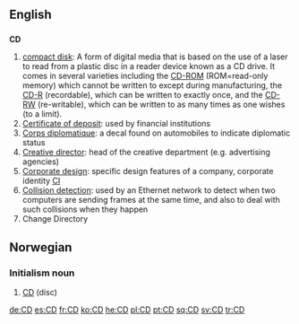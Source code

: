 ==English==

==={{Initialism}}===
'''CD'''
# [[compact disk]]: A form of digital media that is based on the use of a laser to read from a plastic disc in a reader device known as a CD drive.  It comes in several varieties including the [[CD-ROM]] (ROM=read-only memory) which cannot be written to except during manufacturing, the [[CD-R]] (recordable), which can be written to exactly once, and the [[CD-RW]] (re-writable), which can be written to as many times as one wishes (to a limit).
# [[Certificate of deposit]]: used by financial institutions
# [[Corps diplomatique]]: a decal found on automobiles to indicate diplomatic status
# [[Creative director]]: head of the creative department (e.g. advertising agencies)
# [[Corporate design]]: specific design features of a company, corporate identity [[CI]]
# [[Collision detection]]: used by an Ethernet network to detect when two computers are sending frames at the same time, and also to deal with such collisions when they happen
# Change Directory

==Norwegian==
===Initialism noun===
{{no-noun-irreg|m|CD'en|CD'er|CD'ene}}
#[[#English|CD]] (disc)

[[de:CD]]
[[es:CD]]
[[fr:CD]]
[[ko:CD]]
[[he:CD]]
[[pl:CD]]
[[pt:CD]]
[[sq:CD]]
[[sv:CD]]
[[tr:CD]]